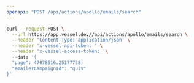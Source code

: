 ```yaml
---
openapi: "POST /api/actions/apollo/emails/search"
---
```


<RequestExample>

```bash Request
curl --request POST \
  --url https://app.vessel.dev//api/actions/apollo/emails/search \
  --header 'Content-Type: application/json' \
  --header 'x-vessel-api-token: ' \
  --header 'x-vessel-access-token: '\ 
  --data '{
  "page": 47078516.25177738,
  "emailerCampaignId": "quis"
}'
```

</RequestExample>


      